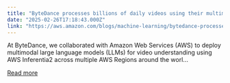 ```yaml
---
title: "ByteDance processes billions of daily videos using their multimodal video understanding models on AWS Inferentia2"
date: "2025-02-26T17:18:43.000Z"
link: "https://aws.amazon.com/blogs/machine-learning/bytedance-processes-billions-of-daily-videos-using-their-multimodal-video-understanding-models-on-aws-inferentia2/"
---
```


At ByteDance, we collaborated with Amazon Web Services (AWS) to deploy multimodal large language models (LLMs) for video understanding using AWS Inferentia2 across multiple AWS Regions around the worl...

[Read more](https://aws.amazon.com/blogs/machine-learning/bytedance-processes-billions-of-daily-videos-using-their-multimodal-video-understanding-models-on-aws-inferentia2/)
